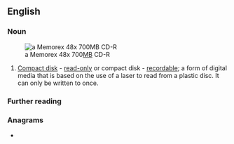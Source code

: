 {{also|cdr|CDR}}
==English==

===Noun===
{{en-noun}}
[[File:CDR-large.jpg|thumb|a Memorex 48x 700[[megabyte|MB]] CD-R]]

# [[compact disk|Compact disk]] - [[read-only]] or compact disk - [[recordable]]; a form of digital media that is based on the use of a laser to read from a plastic disc. It can only be written to once.

===Further reading===
{{pedialite}}

===Anagrams===
* {{anagrams|en|a=cdr|DRC|RDC}}